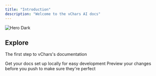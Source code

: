 ```yaml
---
title: "Introduction"
description: "Welcome to the vChars AI docs"
---
```


<img alt="Hero Dark" classname="hidden dark:block" src="/vchars_cover.png" />

## Explore

The first step to vChars's documentation

<CardGroup cols={2}>
  <Card title="Data Schema" icon="pen-to-square" href="/data/data_schema">
    Get your docs set up locally for easy development
  </Card>

  <Card title="Verification Process" icon="pen-to-square" href="/data/verification">
    Preview your changes before you push to make sure they're perfect
  </Card>
</CardGroup>